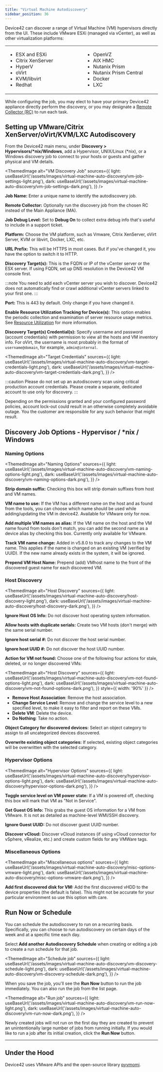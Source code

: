 ```yaml
---
title: "Virtual Machine Autodiscovery"
sidebar_position: 36
---
```



Device42 can discover a range of Virtual Machine (VM) hypervisors directly from the UI. These include VMware ESXi (managed via vCenter), as well as other virtualization platforms:

<table>
  <tbody>
    <tr>
      <td width="288">
        <ul>
          <li>ESX and ESXi</li>
          <li>Citrix XenServer</li>
          <li>HyperV</li>
          <li>oVirt</li>
          <li>KVM/libvirt</li>
          <li>Redhat</li>
        </ul>
      </td>
      <td width="288">
        <ul>
          <li>OpenVZ</li>
          <li>AIX HMC</li>
          <li>Nutanix Prism</li>
          <li>Nutanix Prism Central</li>
          <li>Docker</li>
          <li>LXC</li>
        </ul>
      </td>
    </tr>
  </tbody>
</table>

While configuring the job, you may elect to have your primary Device42 appliance directly perform the discovery, or you may designate a [Remote Collector (RC)](remote-collector-rc.mdx) to run each task.

## Setting up VMware/Citrix XenServer/oVirt/KVM/LXC Autodiscovery

From the Device42 main menu, under **Discovery > Hypervisors/\*nix/Windows**, add a Hypervisor, UNIX/Linux (\*nix), or a Windows discovery job to connect to your hosts or guests and gather physical and VM details. 
 
<ThemedImage
  alt="VM Discovery Job"
  sources={{
    light: useBaseUrl('/assets/images/virtual-machine-auto-discovery/vm-job-settings-light.png'),
    dark: useBaseUrl('/assets/images/virtual-machine-auto-discovery/vm-job-settings-dark.png'),
  }}
/>

**Job Name:**  Enter a unique name to identify the autodiscovery job.

**Remote Collector:** Optionally run the discovery job from the chosen RC instead of the Main Appliance (MA).

**Job Debug Level:** Set to **Debug On** to collect extra debug info that's useful to include in a support ticket.

**Platform:** Choose the VM platform, such as Vmware, Citrix XenServer, oVirt Server, KVM or libvirt, Docker, LXC, etc.

**URL Prefix:** This will be HTTPS in most cases. But if you've changed it, you have the option to switch it to HTTP.

**Discovery Target(s):**  This is the FQDN or IP of the vCenter server or the ESX server. If using FQDN, set up DNS resolution in the Device42 VM console first.

:::note
You need to add each vCenter server you wish to discover. Device42 does not automatically find or crawl additional vCenter servers linked to your first one.
:::

**Port:** This is 443 by default. Only change if you have changed it.

**Enable Resource Utilization Tracking for Device(s):** This option enables the periodic collection and examination of server resource usage metrics. See [Resource Utilization](/auto-discovery/resource-utilization-overview/) for more information.

**Discovery Target(s) Credential(s):** Specify username and password (account credentials) with permission to view all the hosts and VM inventory info. For oVirt, the username is most probably in the format of `username@domain`, for example, `admin@internal`.

<ThemedImage
  alt="Target Credentials"
  sources={{
    light: useBaseUrl('/assets/images/virtual-machine-auto-discovery/vm-target-credentials-light.png'),
    dark: useBaseUrl('/assets/images/virtual-machine-auto-discovery/vm-target-credentials-dark.png'),
  }}
/>


:::caution
Please do not set up an autodiscovery scan using critical production account credentials. Please create a separate, dedicated account to use only for discovery.
:::

Depending on the permissions granted and your configured password policies, account lock-out could result in an otherwise completely avoidable outage. You the customer are responsible for any such behavior that might result.

## Discovery Job Options - Hypervisor / \*nix / Windows

### Naming Options

<ThemedImage
  alt="Naming Options"
  sources={{
    light: useBaseUrl('/assets/images/virtual-machine-auto-discovery/vm-naming-options-light.png'),
    dark: useBaseUrl('/assets/images/virtual-machine-auto-discovery/vm-naming-options-dark.png'),
  }}
/>

**Strip domain suffix:** Checking this box will strip domain suffixes from host and VM names.

**VM name to use:** If the VM has a different name on the host and as found from the tools, you can choose which name should be used while adding/updating the VM in device42. Available for VMware only for now.

**Add multiple VM names as alias:** If the VM name on the host and the VM name found from tools don't match, you can add the second name as a device alias by checking this box. Currently only available for VMware.

**Track VM name change:** Added in v5.8.0 to track any changes to the VM name. This applies if the name is changed on an existing VM (verified by UUID). If the new name already exists in the system, it will be ignored.

**Prepend VM Host Name:** Prepend (add) VMhost name to the front of the discovered guest name for each discovered VM.

### Host Discovery

<ThemedImage
  alt="Host Discovery"
  sources={{
    light: useBaseUrl('/assets/images/virtual-machine-auto-discovery/host-discovery-light.png'),
    dark: useBaseUrl('/assets/images/virtual-machine-auto-discovery/host-discovery-dark.png'),
  }}
/>

**Ignore Host OS Info:** Do not discover host operating system information.

**Allow hosts with duplicate serials:** Create two VM hosts (don't merge) with the same serial number.

**Ignore host serial #:** Do not discover the host serial number.

**Ignore host UUID #:** Do not discover the host UUID number.

**Action for VM not found:** Choose one of the following four actions for stale, deleted, or no longer discovered VMs:

<ThemedImage
  alt="Host Discovery"
  sources={{
    light: useBaseUrl('/assets/images/virtual-machine-auto-discovery/vm-not-found-options-light.png'),
    dark: useBaseUrl('/assets/images/virtual-machine-auto-discovery/vm-not-found-options-dark.png'),
  }}
  style={{ width: '90%' }} 
/>

- **Remove Host Association**: Remove the host association. 
- **Change Service Level**: Remove and change the service level to a new specified level, to make it easy to filter and report on these VMs.
- **Delete VM**: Delete the device.
- **Do Nothing**: Take no action.

**Object Category for discovered devices:** Select an object category to assign to all uncategorized devices discovered.

**Overwrite existing object categories:** If selected, existing object categories will be overwritten with the selected category.

### Hypervisor Options

<ThemedImage
  alt="Hypervisor Options"
  sources={{
    light: useBaseUrl('/assets/images/virtual-machine-auto-discovery/hypervisor-options-light.png'),
    dark: useBaseUrl('/assets/images/virtual-machine-auto-discovery/hypervisor-options-dark.png'),
  }}
/>

**Toggle service level on VM power state:** If a VM is powered off, checking this box will mark that VM as "Not in Service".

**Get Guest OS Info:** This grabs the guest OS information for a VM from VMware. It is not as detailed as machine-level WMI/SSH discovery.

**Ignore Guest UUID:** Do not discover guest UUID number.

**Discover vCloud:** Discover vCloud instances (if using vCloud connector for vSphere, vRealize, etc.) and create custom fields for any VMWare tags.

### Miscellaneous Options

<ThemedImage
  alt="Miscellaneous options"
  sources={{
    light: useBaseUrl('/assets/images/virtual-machine-auto-discovery/misc-options-vmware-light.png'),
    dark: useBaseUrl('/assets/images/virtual-machine-auto-discovery/misc-options-vmware-dark.png'),
  }}
/>

**Add first discovered disk for VM:** Add the first discovered vHDD to the device properties (the default is false). This might not be accurate for your particular environment so use this option with care.

## Run Now or Schedule

You can schedule the autodiscovery to run on a recurring basis. Specifically, you can choose to run autodiscovery on certain days of the week and at a specific time each day.

Select **Add another Autodiscovery Schedule** when creating or editing a job to create a run schedule for that job.

<ThemedImage
  alt="Schedule job"
  sources={{
    light: useBaseUrl('/assets/images/virtual-machine-auto-discovery/vm-discovery-schedule-light.png'),
    dark: useBaseUrl('/assets/images/virtual-machine-auto-discovery/vm-discovery-schedule-dark.png'),
  }}
/>

When you save the job, you'll see the **Run Now** button to run the job immediately. You can also run the job from the list page.

<ThemedImage
  alt="Run job"
  sources={{
    light: useBaseUrl('/assets/images/virtual-machine-auto-discovery/vm-run-now-light.png'),
    dark: useBaseUrl('/assets/images/virtual-machine-auto-discovery/vm-run-now-dark.png'),
  }}
/>

Newly created jobs will not run on the first day they are created to prevent an unintentionally large number of jobs from running initially. If you would like to run a job after its initial creation, click the **Run Now** button.

* * *

## Under the Hood

Device42 uses VMware APIs and the open-source library [pyvmomi](https://github.com/vmware/pyvmomi).